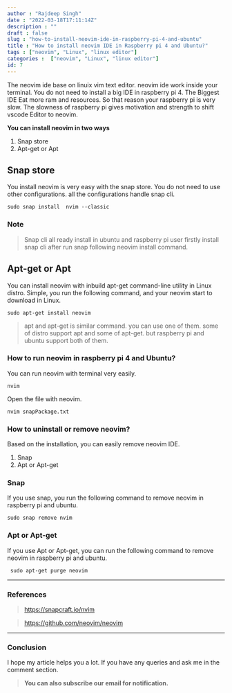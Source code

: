 ```yaml
---
author : "Rajdeep Singh"
date : "2022-03-18T17:11:14Z"
description : ""
draft : false
slug : "how-to-install-neovim-ide-in-raspberry-pi-4-and-ubuntu"
title : "How to install neovim IDE in Raspberry pi 4 and Ubuntu?"
tags : ["neovim", "Linux", "linux editor"]
categories :  ["neovim", "Linux", "linux editor"]
id: 7
---
```



The neovim ide base on linuix vim text editor. neovim ide work inside your terminal. You do not need to install a big IDE in raspberry pi 4. The Biggest IDE Eat more ram and resources. So that reason your raspberry pi is very slow. The slowness of raspberry pi gives motivation and strength to shift vscode Editor to neovim.

**You can install neovim in two ways**

1. Snap store
2. Apt-get or Apt

## Snap store

You install neovim is very easy with the snap store. You do not need to use other configurations. all the configurations handle snap cli.

```
sudo snap install  nvim --classic
```

### Note

> Snap cli all ready install in ubuntu and raspberry pi user firstly install snap cli after run snap following neovim install command.

## Apt-get or Apt

You can install neovim with inbuild apt-get command-line utility in Linux distro. Simple, you run the following command, and your neovim start to download in Linux.

```
sudo apt-get install neovim

```

> apt and apt-get is similar command. you can use one of them. some of distro support apt and some of apt-get. but raspberry pi and ubuntu support both of them.

### How to run neovim in raspberry pi 4 and Ubuntu?

You can run neovim with terminal very easily.

```
nvim
```

Open the file with neovim.

```
nvim snapPackage.txt 

```



### How to uninstall or remove neovim?

Based on the installation, you can easily remove neovim IDE.

1. Snap
2. Apt or Apt-get

### Snap

If you use snap, you run the following command to remove neovim in raspberry pi and ubuntu.

```
sudo snap remove nvim
```



### Apt or Apt-get

If you use Apt or Apt-get, you can run the following command to remove neovim in raspberry pi and ubuntu.

```
 sudo apt-get purge neovim
```

---

### References

> https://snapcraft.io/nvim



> https://github.com/neovim/neovim


---

### Conclusion

I hope my article helps you a lot. If you have any queries and ask me in the comment section.

> **You can also subscribe our email for notification.**

